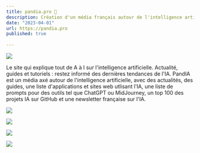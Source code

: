 ```yaml
---
title: pandia.pro 🐼
description: Création d'un média français autour de l'intelligence artificielle. Utilisation de Ghost en tant que Headless CMS. Développement du site en HTML, CSS, JS, avec Handlebars et React. Optimisation du SEO, rédaction d'articles, community manager, gestion des réseaux et de l'image.
date: "2023-04-01"
url: https://pandia.pro
published: true
  
---
```



![](/pandia-actu.png)

Le site qui explique tout de A à I sur l'intelligence artificielle. Actualité, guides et tutoriels : restez informé des dernières tendances de l'IA. 
PandIA est un média axé autour de l'intelligence artificielle, avec des actualités, des guides, une liste d'applications et sites web utlisant l'IA, une liste de prompts pour des outils tel que ChatGPT ou MidJourney, un top 100 des projets IA sur GitHub et une newsletter française sur l'IA.

![](/pandia-liste.png)

![](/pandia-ui-mobile.webp)

![](/pandia-llm-numbers.png)

![](/pandia-hugging.png)